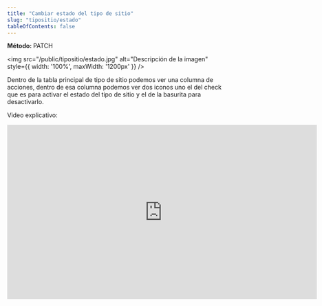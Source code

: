 ```yaml
---
title: "Cambiar estado del tipo de sitio"
slug: "tipositio/estado"
tableOfContents: false
---
```



<p>
  <strong>Método: </strong>
  <span class="sl-badge note small astro-avdet4wd">PATCH</span>
</p>

<Tabs>
  <TabItem label="Endpoint">
    <ApiEndpoint url={`/admin/tiposSitio`}/>
  </TabItem>
</Tabs>



<img src="/public/tipositio/estado.jpg" alt="Descripción de la imagen" style={{ width: '100%', maxWidth: '1200px' }} />


Dentro de la tabla principal de tipo de sitio podemos ver una columna de acciones, dentro de esa columna podemos ver dos iconos 
uno el del check que es para activar el estado del tipo de sitio y el de la basurita para desactivarlo.

Video explicativo: 
<div style={{ display: "flex", justifyContent: "center" }}>
  <iframe
    width="720"
    height="405"
    src="https://www.youtube.com/embed/xmewyCDXYMg"
    title="Tutorial"
    frameBorder="0"
    allow="accelerometer; autoplay; clipboard-write; encrypted-media; gyroscope; picture-in-picture"
    allowFullScreen
  ></iframe>
</div>



